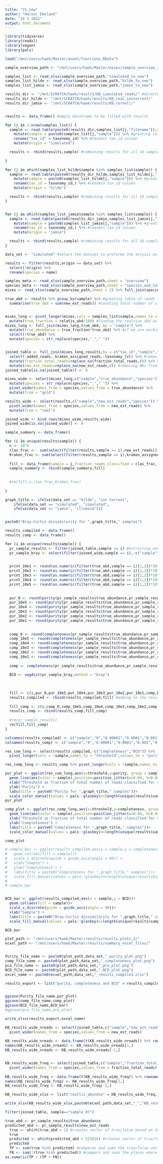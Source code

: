 ```yaml
---
title: "15_new"
author: "Halvor Ekeland"
date: "24 3 2022"
output: html_document
---
```


```r
library(tidyverse)
library(readxl)
library(vegan)
library(pals)

load("/mnt/users/haek/Master/annet/functions.RData")


```

```r

sample_overview_path <- "/mnt/users/haek/Master/mixes/sample_overview_3.xlsx"

samples_list <- read_xlsx(sample_overview_path,"simulated_to_new")
samples_list_hilde <- read_xlsx(sample_overview_path,"hilde_to_new")
samples_list_jamie <- read_xlsx(sample_overview_path,"jamie_to_new")

results_dir <- "/mnt/SCRATCH/haek/results/KB_simulated_reads/" #directory with results, must end with /
results_dir_hilde <- "/mnt/SCRATCH/haek/results/KB_real_iontorrent/"
results_dir_jamie <- "/mnt/SCRATCH/haek/results/KB_cornell/"


results <- data_frame() #empty dataframe to be filled with results 

for (j in 1:nrow(samples_list)) {
  sample <- read.table(paste0(results_dir,samples_list[j,"filename"]),sep = "\t" , header = T) %>% #reading in results
    mutate(sample = paste0(samples_list[j,"sample"])) %>% #greating column with sample id
    rename("tax_id" = taxonomy_id) %>% #reanmin tax_id column
    mutate(origin = "simulated")

  results <- rbind(results,sample) #combining results for all 16 samples to one df
  
}

for (j in which(samples_list_hilde$sample %in% samples_list$sample)) {
  sample <- read.table(paste0(results_dir_hilde,samples_list_hilde[j,"filename"]),sep = "\t" , header = T) %>% #reading in results
    mutate(sample = paste0(samples_list_hilde[j,"sample"])) %>% #greating column with sample id
    rename(tax_id = taxonomy_id,) %>% #reanmin tax_id column
    mutate(origin = "hilde")

  results <- rbind(results,sample) #combining results for all 16 samples to one df
}


for (j in which(samples_list_jamie$sample %in% samples_list$sample)) {
  sample <- read.table(paste0(results_dir_jamie,samples_list_jamie[j,"filename"]),sep = "\t" , header = T) %>% #reading in results
    mutate(sample = paste0(samples_list_jamie[j,"sample"])) %>% #greating column with sample id
    rename(tax_id = taxonomy_id,) %>% #reanmin tax_id column
    mutate(origin = "jamie")

  results <- rbind(results,sample) #combining results for all 16 samples to one df
}
```

```r
data_set <- "simulated" #select the dataset to preforme the anlysis on, simulated, jamie or hilde 

results <- filter(results,origin == data_set) %>% 
  select(!origin) %>%
  rename(species = name)
```


```r
samples_meta <- read_xlsx(sample_overview_path,sheet = "overview")
species_meta <- read_xlsx(sample_overview_path,sheet = "species_and_tax_id")
mixes <- read_xlsx(sample_overview_path,sheet = 2) %>% full_join(species_meta,by="species")

true_abd <- results %>% group_by(sample) %>% #greating table of reads in each sample
  summarise(true_abd = sum(new_est_reads)) #counting total number of classifyed reads for each sample


mixes_long <- pivot_longer(mixes,cols = samples_list$sample,names_to = "sample", values_to = "relativ_abd") %>% 
  mutate(true_fraction = relativ_abd/100) #finding the realtive abd as a fraction of the total 
mixes_long <- full_join(mixes_long,true_abd, by = "sample") %>%
  mutate(true_abundance = true_fraction*true_abd) %>% #if we are working with samples with siumalted reads with 1 mil reads in each sample
  select(!true_abd) %>%
  mutate(species = str_replace(species,"_"," "))


joined_table <- full_join(mixes_long,results,by = c("tax_id","sample","species")) %>% 
  select(-added_reads,-kraken_assigned_reads,-taxonomy_lvl) %>% #removing exes columns
  mutate(fraction_total_reads=replace_na(fraction_total_reads,0)) %>% #creating column for fraction of reads and turning NAs to 0
  mutate(new_est_reads=replace_na(new_est_reads,0)) #removing NAs from speices that appear inn the mixes but not in bracken results 
joined_table[is.na(joined_table)] <- 0

mixes_wide <- select(mixes_long,c("sample","true_abundance","species")) %>%
  mutate(species = str_replace(species,"_"," ")) %>%
  pivot_wider(names_from = species,values_from = true_abundance) %>%
  mutate(from = "gold")

results_wide <- select(results,c("sample","new_est_reads","species")) %>%
  pivot_wider(names_from = species,values_from = new_est_reads) %>%
  mutate(from = "real")

joined_wide <- bind_rows(mixes_wide,results_wide)
joined_wide[is.na(joined_wide)] <- 0
```



```r

sample_summary <- data_frame()

for (i in unique(results$sample)) {
  n <- 10^6 
  clas_frac <-  sum(select(filter(results,sample == i),new_est_reads))/n # fracion for reads in sample classified by KB
  Kraken_frac <- sum(select(filter(results,sample == i),kraken_assigned_reads))/sum(select(filter(results,sample == i),new_est_reads)) #how many classifications at rank s were done by kraken2
  
  fill <- data_frame(sample = i,fraction_reads_classified = clas_frac,fraction_classified_Kraken2 = Kraken_frac,differanse = fraction_reads_classified-fraction_classified_Kraken2)
  sample_summary <- rbind(sample_summary,fill)
  
  
  #rm(fill,n,clas_frac,Kraken_frac)
  
}

```


```r
graph_title <- ifelse(data_set == "hilde", "ion torrent", 
    ifelse(data_set == "simulated", "simulated",
    ifelse(data_set == "jamie", "illumina")))


paste0("Bray-Curtis dissimilarity for ",graph_title," samples")
```



```r
results_compiled <- data_frame()
results_comp <- data_frame()

for (i in unique(results$sample)) {
  pr_sample_results <- filter(joined_table,sample == i) #extracting one sample 
  pr_sample_bray <- select(filter(joined_wide,sample == i),-c("sample","from"))
  

  prcnt_10e1 <- round(as.numeric(filter(true_abd,sample == i)[1,2])*10^-1,0)
  prcnt_10e2 <- round(as.numeric(filter(true_abd,sample == i)[1,2])*10^-2,0)
  prcnt_10e3 <- round(as.numeric(filter(true_abd,sample == i)[1,2])*10^-3,0)
  prcnt_10e4 <- round(as.numeric(filter(true_abd,sample == i)[1,2])*10^-4,0)
  prcnt_10e5 <- round(as.numeric(filter(true_abd,sample == i)[1,2])*10^-5,0)
  
  
  pur_0 <- round(purity(pr_sample_results$true_abundance,pr_sample_results$new_est_reads,threshold = 0),4) #using purity function
  pur_10e5 <- round(purity(pr_sample_results$true_abundance,pr_sample_results$new_est_reads,threshold = prcnt_10e5),4)
  pur_10e4 <- round(purity(pr_sample_results$true_abundance,pr_sample_results$new_est_reads, threshold = prcnt_10e4),4) #using purity function with threshold 
  pur_10e3 <- round(purity(pr_sample_results$true_abundance,pr_sample_results$new_est_reads, threshold = prcnt_10e3),4) #using purity function with threshold 
  pur_10e2 <- round(purity(pr_sample_results$true_abundance,pr_sample_results$new_est_reads, threshold = prcnt_10e2),4) #using purity function with threshold
  pur_10e1 <- round(purity(pr_sample_results$true_abundance,pr_sample_results$new_est_reads, threshold = prcnt_10e1),4) #using purity function with threshold
  
  
  comp_0 <- round(completeness(pr_sample_results$true_abundance,pr_sample_results$new_est_reads,threshold = 0),4) #using purity function
  comp_10e5 <- round(completeness(pr_sample_results$true_abundance,pr_sample_results$new_est_reads,threshold = prcnt_10e5),4)
  comp_10e4 <- round(completeness(pr_sample_results$true_abundance,pr_sample_results$new_est_reads, threshold = prcnt_10e4),4) #using purity function with threshold 
  comp_10e3 <- round(completeness(pr_sample_results$true_abundance,pr_sample_results$new_est_reads, threshold = prcnt_10e3),4) #using purity function with threshold 
  comp_10e2 <- round(completeness(pr_sample_results$true_abundance,pr_sample_results$new_est_reads, threshold = prcnt_10e2),4) #using purity function with threshold
  comp_10e1 <- round(completeness(pr_sample_results$true_abundance,pr_sample_results$new_est_reads, threshold = prcnt_10e1),4) #using purity function with threshold
  
  comp <- completeness(pr_sample_results$true_abundance,pr_sample_results$new_est_reads) #using completeness function
  
  BCD <- vegdist(pr_sample_bray,method = "bray")
  
  
  
  fill <- c(i,pur_0,pur_10e5,pur_10e4,pur_10e3,pur_10e2,pur_10e1,comp,BCD) #creating vector with results for sample 
  results_compiled <- rbind(results_compiled,fill) #adding to the results table for all samples 
  
  fill_comp <- c(i,comp_0,comp_10e5,comp_10e4,comp_10e3,comp_10e2,comp_10e1)
  results_comp <- rbind(results_comp,fill_comp)
  
  #rm(pr_sample_results)
  rm(fill,fill_comp)
}

colnames(results_compiled) <- c("sample","0","0.00001","0.0001","0.001","0.01","0.1","completeness","BCD") #chaniging column names for results table
colnames(results_comp) <- c("sample","0","0.00001","0.0001","0.001","0.01","0.1") #chaniging column names for results table

res_com_long <- select(results_compiled,-c("completeness","BCD")) %>% 
  pivot_longer(cols = !sample,names_to = "threshold",values_to = "purity")

res_comp_long <- results_comp %>% pivot_longer(cols = !sample,names_to = "threshold",values_to = "completeness")

pur_plot <- ggplot(res_com_long,aes(x=threshold,y=purity, group = sample))+
  geom_line(aes(color = sample),position=position_jitter(w=0.04, h=0.04)) +
  xlab("Threshold as fraction of total number of reads classified for sample") +
  ylab("Purity") +
  labs(title = paste0("Purity for ",graph_title," samples"))+ 
  scale_color_manual(values = pals::glasbey(n=length(unique(results$sample))))
pur_plot

comp_plot <- ggplot(res_comp_long,aes(x=threshold,y=completeness, group = sample))+
  geom_line(aes(color = sample),position=position_jitter(w=0.04, h=0.04)) +
  xlab("Threshold as fraction of total number of reads classified for sample") +
  ylab("Completeness") +
  labs(title = paste0("Completeness for ",graph_title," samples"))+ 
  scale_color_manual(values = pals::glasbey(n=length(unique(results$sample))))

comp_plot

# comple_bar <- ggplot(results_compiled,aes(x = sample,y = completeness))+
#   geom_col(aes(fill = sample))+
#   scale_x_discrete(guide = guide_axis(angle = 90)) +
#   xlab("Sample") + 
#   ylab("Completeness") +
#   labs(title = paste0("Completeness for ",graph_title," samples"))+ 
#   scale_fill_manual(values = pals::glasbey(n=length(unique(results$sample))))
# 
# comple_bar


BCD_bar <- ggplot(results_compiled,aes(x = sample,y = BCD))+
  geom_col(aes(fill = sample))+
  scale_x_discrete(guide = guide_axis(angle = 90))+
  xlab("Sample") + 
  labs(title = paste0("Bray-Curtis dissimilarity for ",graph_title," samples"))+ 
  scale_fill_manual(values = pals::glasbey(n=length(unique(results$sample))))

BCD_bar
```


```r
plot_path <- "/mnt/users/haek/Master/results/results_plots_2/"
ecxel_path <- "/mnt/users/haek/Master/results/summary_excel_files/"


Purity_file_name <- paste0(plot_path,data_set,"_purity_plot.png")
comp_file_name <- paste0(plot_path,data_set,"_completeness_plot.png")
pca_file_name <- paste0(plot_path,data_set,"_pca_plot.png")
BCD_file_name <- paste0(plot_path,data_set,"_BCD_plot.png")
excel_name <- paste0(ecxel_path,data_set,"_results_compiled.xlsx")

results_export <- list("purity, completeness and BCD" = results_compiled, "reads in samples" = true_abd, "KB classification summary" = sample_summary, "restults for samples" = results_wide)


ggsave(Purity_file_name,pur_plot)
ggsave(comp_file_name,comp_plot)
ggsave(BCD_file_name,BCD_bar)
#ggsave(pca_file_name,pca_plot)

write_xlsx(results_export,excel_name)

```


```r
KB_results_wide_nreads <- select(joined_table,c("sample","new_est_reads","species")) %>%
  pivot_wider(names_from = species,values_from = new_est_reads)
 
KB_results_wide_nreads <- data.frame(t(KB_results_wide_nreads)) %>% rownames_to_column(var = "species")
names(KB_results_wide_nreads) <- KB_results_wide_nreads[1,]
KB_results_wide_nreads <- KB_results_wide_nreads[-1,]


KB_results_wide_freq <- select(joined_table,c("sample","fraction_total_reads","species")) %>%
  pivot_wider(names_from = species,values_from = fraction_total_reads)
 
KB_results_wide_freq <- data.frame(t(KB_results_wide_freq)) %>% rownames_to_column(var = "species")
names(KB_results_wide_freq) <- KB_results_wide_freq[1,]
KB_results_wide_freq <- KB_results_wide_freq[-1,]

KB_results_wide_xlsx <- list("realtiv_abundce" = KB_results_wide_freq, "abundance" = KB_results_wide_nreads)

write_xlsx(KB_results_wide_xlsx,paste0(ecxel_path,data_set,"_","KB_results_wide.xlsx"))

```

```r

filter(joined_table, sample=="sample_07")
```

```r
true_abd <- pr_sample_results$true_abundance
predicted_abd <- pr_sample_results$new_est_reads
  true <- which(true_abd > 1) #creates vector of true/false based on the number of actuall reads in the mix are above ore below the treashold
  true
  predicted <- which(predicted_abd > 525816) #creates vector of true/false based on the number of KB-classified reads in the mix are above ore below the treashold
  predicted
  TP <- sum(true %in% predicted) #compares and sums the true/false vectors for species that were classifed correcly 
  FN <- sum(!(true %in% predicted)) #compars and sums the places where true reads to a species that is not precent in the predicted sample
as.numeric(TP / (TP + FN))
```

